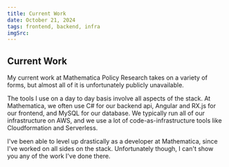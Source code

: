 ```yaml
---
title: Current Work
date: October 21, 2024
tags: frontend, backend, infra
imgSrc: 
---
```

## Current Work

My current work at Mathematica Policy Research takes on a variety of forms, but almost all of it is unfortunately publicly unavailable.

The tools I use on a day to day basis involve all aspects of the stack. At Mathematica, we often use C# for our backend api, Angular and RX.js for our frontend, and MySQL for our database. We typically run all of our infrastructure on AWS, and we use a lot of code-as-infrastructure tools like Cloudformation and Serverless.

I've been able to level up drastically as a developer at Mathematica, since I've worked on all sides on the stack. Unfortunately though, I can't show you any of the work I've done there.
